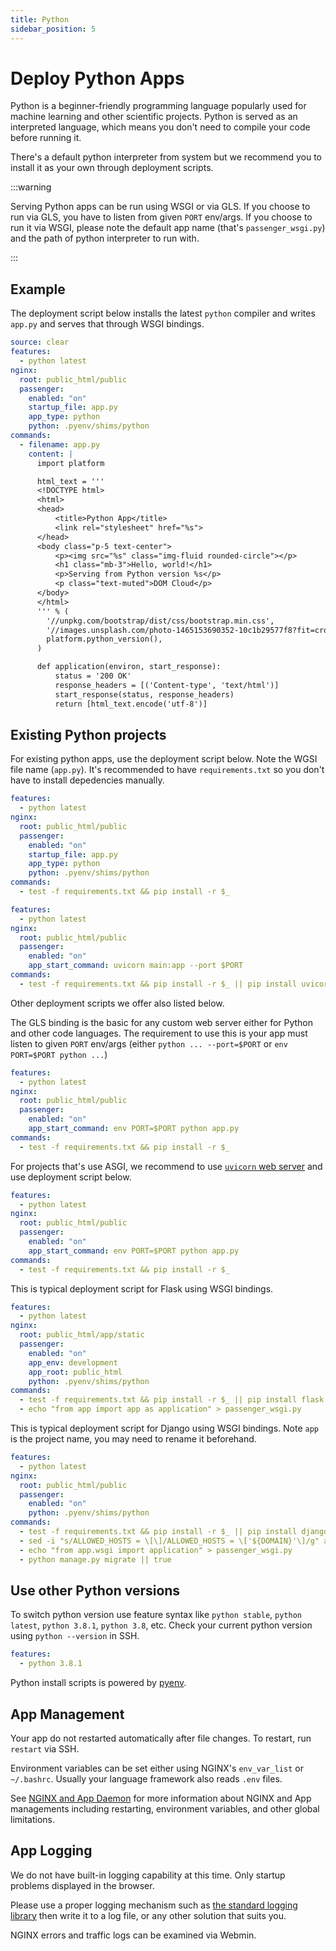 ```yaml
---
title: Python
sidebar_position: 5
---
```



# Deploy Python Apps

Python is a beginner-friendly programming language popularly used for machine learning and other scientific projects. Python is served as an interpreted language, which means you don't need to compile your code before running it. 

There's a default python interpreter from system but we recommend you to install it as your own through deployment scripts.

:::warning

Serving Python apps can be run using WSGI or via GLS. If you choose to run via GLS, you have to listen from given `PORT` env/args. If you choose to run it via WSGI, please note the default app name (that's `passenger_wsgi.py`) and the path of python interpreter to run with.

:::

## Example

The deployment script below installs the latest `python` compiler and writes `app.py` and serves that through WSGI bindings. 

```yaml title="https://github.com/domcloud/recipes/blob/master/python.yml"
source: clear
features:
  - python latest
nginx:
  root: public_html/public
  passenger:
    enabled: "on"
    startup_file: app.py
    app_type: python
    python: .pyenv/shims/python
commands:
  - filename: app.py
    content: |
      import platform

      html_text = '''
      <!DOCTYPE html>
      <html>
      <head>
          <title>Python App</title>
          <link rel="stylesheet" href="%s">
      </head>
      <body class="p-5 text-center">
          <p><img src="%s" class="img-fluid rounded-circle"></p>
          <h1 class="mb-3">Hello, world!</h1>
          <p>Serving from Python version %s</p>
          <p class="text-muted">DOM Cloud</p>
      </body>
      </html>
      ''' % (
        '//unpkg.com/bootstrap/dist/css/bootstrap.min.css',
        '//images.unsplash.com/photo-1465153690352-10c1b29577f8?fit=crop&w=200&h=200',
        platform.python_version(),
      )

      def application(environ, start_response):
          status = '200 OK'
          response_headers = [('Content-type', 'text/html')]
          start_response(status, response_headers)
          return [html_text.encode('utf-8')]
```

## Existing Python projects

For existing python apps, use the deployment script below. Note the WGSI file name (`app.py`). It's recommended to have `requirements.txt` so you don't have to install depedencies manually.

```yaml title="https://github.com/domcloud/recipes/blob/master/python-wsgi.yml"
features:
  - python latest
nginx:
  root: public_html/public
  passenger:
    enabled: "on"
    startup_file: app.py
    app_type: python
    python: .pyenv/shims/python
commands:
  - test -f requirements.txt && pip install -r $_
```


```yaml title="https://github.com/domcloud/recipes/blob/master/python-uvicorn.yml"
features:
  - python latest
nginx:
  root: public_html/public
  passenger:
    enabled: "on"
    app_start_command: uvicorn main:app --port $PORT
commands:
  - test -f requirements.txt && pip install -r $_ || pip install uvicorn
```

Other deployment scripts we offer also listed below.

<Tabs>
  <TabItem value="gls" label="GLS" default>

The GLS binding is the basic for any custom web server either for Python and other code languages. The requirement to use this is your app must listen to given `PORT` env/args (either `python ... --port=$PORT` or `env PORT=$PORT python ...`)

```yaml title="https://github.com/domcloud/recipes/blob/master/python-gls.yml"
features:
  - python latest
nginx:
  root: public_html/public
  passenger:
    enabled: "on"
    app_start_command: env PORT=$PORT python app.py
commands:
  - test -f requirements.txt && pip install -r $_
```

  </TabItem>
  <TabItem value="asgi" label="ASGI">


For projects that's use ASGI, we recommend to use [`uvicorn` web server](https://www.uvicorn.org/) and use deployment script below.

```yaml title="https://github.com/domcloud/recipes/blob/master/python-gls.yml"
features:
  - python latest
nginx:
  root: public_html/public
  passenger:
    enabled: "on"
    app_start_command: env PORT=$PORT python app.py
commands:
  - test -f requirements.txt && pip install -r $_
```

  </TabItem>
  <TabItem value="flask" label="Flask">

This is typical deployment script for Flask using WSGI bindings.

```yaml title="https://github.com/domcloud/recipes/blob/master/python-flask.yml"
features:
  - python latest
nginx:
  root: public_html/app/static
  passenger:
    enabled: "on"
    app_env: development
    app_root: public_html
    python: .pyenv/shims/python
commands:
  - test -f requirements.txt && pip install -r $_ || pip install flask
  - echo "from app import app as application" > passenger_wsgi.py
```


  </TabItem>
  <TabItem value="django" label="Django">

This is typical deployment script for Django using WSGI bindings. Note `app` is the project name, you may need to rename it beforehand.

```yaml title="https://github.com/domcloud/recipes/blob/master/python-django.yml"
features:
  - python latest
nginx:
  root: public_html/public
  passenger:
    enabled: "on"
    python: .pyenv/shims/python
commands:
  - test -f requirements.txt && pip install -r $_ || pip install django
  - sed -i "s/ALLOWED_HOSTS = \[\]/ALLOWED_HOSTS = \['${DOMAIN}'\]/g" app/settings.py
  - echo "from app.wsgi import application" > passenger_wsgi.py
  - python manage.py migrate || true
```

  </TabItem>
</Tabs>


## Use other Python versions

To switch python version use feature syntax like `python stable`, `python latest`, `python 3.8.1`, `python 3.8`, etc. Check your current python version using `python --version` in SSH.

```yaml
features:
  - python 3.8.1
```

Python install scripts is powered by [pyenv](https://github.com/pyenv/pyenv). 

## App Management

Your app do not restarted automatically after file changes. To restart, run `restart` via SSH.

Environment variables can be set either using NGINX's `env_var_list` or `~/.bashrc`. Usually your language framework also reads `.env` files.

See [NGINX and App Daemon](../features/nginx.mdx) for more information about NGINX and App managements including restarting, environment variables, and other global limitations.

## App Logging

We do not have built-in logging capability at this time. Only startup problems displayed in the browser.

Please use a proper logging mechanism such as [the standard logging library](https://docs.python.org/3/library/logging.html) then write it to a log file, or any other solution that suits you.

NGINX errors and traffic logs can be examined via Webmin.
